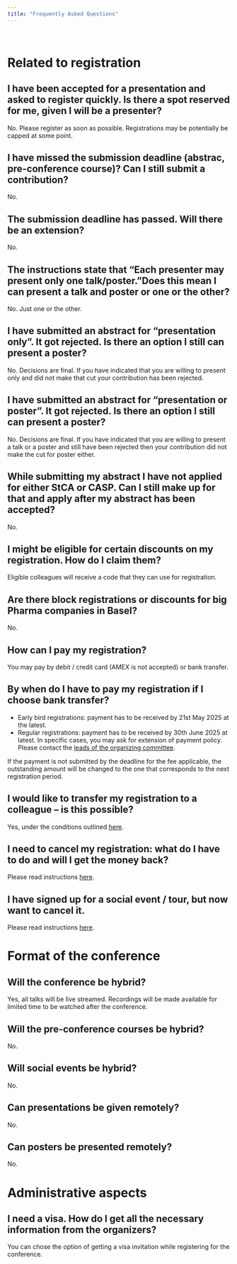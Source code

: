 ```yaml
---
title: "Frequently Asked Questions"
---
```


<br>

# Related to registration

## I have been accepted for a presentation and asked to register quickly. Is there a spot reserved for me, given I will be a presenter? 

No. Please register as soon as possible. Registrations may be potentially be capped at some point.

## I have missed the submission deadline (abstrac, pre-conference course)? Can I still submit a contribution? 

No.

## The submission deadline has passed. Will there be an extension?

No.

## The instructions state that "Each presenter may present only one talk/poster."Does this mean I can present a talk and poster or one or the other?

No. Just one or the other.

## I have submitted an abstract for "presentation only". It got rejected. Is there an option I still can present a poster?

No. Decisions are final. If you have indicated that you are willing to present only and did not make that cut your contribution has been rejected. 

## I have submitted an abstract for "presentation or poster". It got rejected. Is there an option I still can present a poster?

No. Decisions are final. If you have indicated that you are willing to present a talk or a poster and still have been rejected then your contribution did not make the cut for poster either.

## While submitting my abstract I have not applied for either StCA or CASP. Can I still make up for that and apply after my abstract has been accepted?

No.

## I might be eligible for certain discounts on my registration. How do I claim them?

Eligible colleagues will receive a code that they can use for registration.

## Are there block registrations or discounts for big Pharma companies in Basel? 

No.

## How can I pay my registration?

You may pay by debit / credit card (AMEX is not accepted) or bank transfer.
 
## By when do I have to pay my registration if I choose bank transfer? 

- Early bird registrations: payment has to be received by 21st May 2025 at the latest. 
- Regular registrations: payment has to be received by 30th June 2025 at latest. In specific cases, you may ask for extension of payment policy. Please contact the [leads of the organizing committee](mailto:registrations@iscb2025.info).

If the payment is not submitted by the deadline for the fee applicable, the outstanding amount will be changed to the one that corresponds to the next registration period.

## I would like to transfer my registration to a colleague – is this possible? 

Yes, under the conditions outlined [here](registration-terms.html#cancellation-alteration-policy).

## I need to cancel my registration: what do I have to do and will I get the money back?

Please read instructions [here](registration-terms.html#cancellation-alteration-policy).
 
## I have signed up for a social event / tour, but now want to cancel it.

Please read instructions [here](registration-terms.html#cancellation-alteration-policy).
 





# Format of the conference 

## Will the conference be hybrid?

Yes, all talks will be live streamed. Recordings will be made available for limited time to be watched after the conference.

## Will the pre-conference courses be hybrid?
No.

## Will social events be hybrid?
No.

## Can presentations be given remotely?
No.


## Can posters be presented remotely?
No.

# Administrative aspects

## I need a visa. How do I get all the necessary information from the organizers?	

You can chose the option of getting a visa invitation while registering for the conference.

